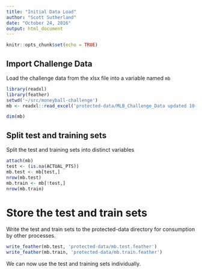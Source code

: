 ```yaml
---
title: "Initial Data Load"
author: "Scott Sutherland"
date: "October 24, 2016"
output: html_document
---
```


```r
knitr::opts_chunk$set(echo = TRUE)
```

## Import Challenge Data

Load the challenge data from the xlsx file into a variable named `mb`

```r
library(readxl)
library(feather)
setwd('~/src/moneyball-challenge')
mb <- readxl::read_excel('protected-data/MLB_Challenge_Data updated 10-21-16.xlsx',na = "NA")
```

```r
dim(mb)
```

## Split test and training sets

Split the test and training sets into distinct variables

```r
attach(mb)
test <- (is.na(ACTUAL_PTS))
mb.test <- mb[test,]
nrow(mb.test)
mb.train <- mb[!test,]
nrow(mb.train)
```

# Store the test and train sets

Write the test and train sets to the protected-data directory for consumption by other processes.

```r
write_feather(mb.test, 'protected-data/mb.test.feather')
write_feather(mb.train, 'protected-data/mb.train.feather')
```

We can now use the test and training sets individually.
